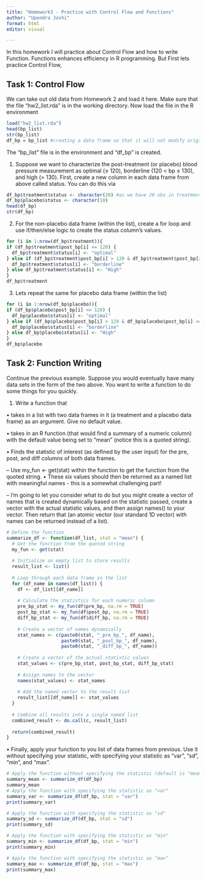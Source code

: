 ```yaml
---
title: "Homework3 - Practice with Control Flow and Functions" 
author: "Upendra Joshi" 
format: html 
editor: visual

---
```

In this homework I will practice about Control Flow and how to write Function.
Functions enhances efficiency in R programming. But First lets practice Control
Flow, 

## Task 1: Control Flow 
We can take out old data from Homework 2 and load it here. Make sure that the file "hw2_list.rda" is in the working directory. Now load the file in the R environment

```r
load("hw2_list.rda")
head(bp_list)
str(bp_list)
df_bp = bp_list #creating a data frame so that it will not modify original data frame
```
The "bp_list" file is in the environment and "df_bp" is created. 

1) Suppose we want to characterize the post-treatment (or placebo) blood pressure measurement as
optimal (≤ 120), borderline (120 < bp ≤ 130), and high (> 130). First, create a new column
in each data frame from above called status. You can do this via


```r
df_bp$treatment$status <- character(20) #as we have 20 obs in treatment (see str ouptut above) I used 20 here
df_bp$placebo$status <- character(10)
head(df_bp)
str(df_bp)
```
2) For the non-placebo data frame (within the list), create a for loop and use if/then/else logic to
create the status column’s values.

```r
for (i in 1:nrow(df_bp$treatment)){
if (df_bp$treatment$post_bp[i] <= 120) {
  df_bp$treatment$status[i] <- "optimal"
} else if (df_bp$treatment$post_bp[i] > 120 & df_bp$treatment$post_bp[i] <= 130) {
  df_bp$treatment$status[i] <- "borderline"
} else df_bp$treatment$status[i] <- "High"
}
df_bp$treatment
```
3) Lets repeat the same for placebo data frame (within the list)

```r
for (i in 1:nrow(df_bp$placebo)){
if (df_bp$placebo$post_bp[i] <= 120) {
  df_bp$placebo$status[i] <- "optimal"
} else if (df_bp$placebo$post_bp[i] > 120 & df_bp$placebo$post_bp[i] <= 130) {
  df_bp$placebo$status[i] <- "borderline"
} else df_bp$placebo$status[i] <- "High"
}
df_bp$placebo
```

## Task 2: Function Writing

Continue the previous example. Suppose you would eventually have many data sets in the form of the two
above. You want to write a function to do some things for you quickly.

1) Write a function that 

• takes in a list with two data frames in it (a treatment and a placebo data frame) as an argument.
Give no default value.

• takes in an R function (that would find a summary of a numeric column) with the default value
being set to "mean" (notice this is a quoted string).

• Finds the statistic of interest (as defined by the user input) for the pre, post, and diff columns
of both data frames.

– Use my_fun <- get(stat) within the function to get the function from the quoted string.
• These six values should then be returned as a named list with meaningful names - this is a
somewhat challenging part!

– I’m going to let you consider what to do but you might create a vector of names that is
created dynamically based on the statistic passed, create a vector with the actual statistic
values, and then assign names() to your vector. Then return that (an atomic vector (our
standard 1D vector) with names can be returned instead of a list).


```r
# Define the function
summarize_df <- function(df_list, stat = "mean") {
  # Get the function from the quoted string
  my_fun <- get(stat)
  
  # Initialize an empty list to store results
  result_list <- list()
  
  # Loop through each data frame in the list
  for (df_name in names(df_list)) {
    df <- df_list[[df_name]]
    
    # Calculate the statistics for each numeric column
    pre_bp_stat <- my_fun(df$pre_bp, na.rm = TRUE)
    post_bp_stat <- my_fun(df$post_bp, na.rm = TRUE)
    diff_bp_stat <- my_fun(df$diff_bp, na.rm = TRUE)
    
    # Create a vector of names dynamically
    stat_names <- c(paste0(stat, "_pre_bp_", df_name),
                    paste0(stat, "_post_bp_", df_name),
                    paste0(stat, "_diff_bp_", df_name))
    
    # Create a vector of the actual statistic values
    stat_values <- c(pre_bp_stat, post_bp_stat, diff_bp_stat)
    
    # Assign names to the vector
    names(stat_values) <- stat_names
    
    # Add the named vector to the result list
    result_list[[df_name]] <- stat_values
  }
  
  # Combine all results into a single named list
  combined_result <- do.call(c, result_list)
  
  return(combined_result)
}

```

• Finally, apply your function to you list of data frames from previous. Use it without specifying
your statistic, with specifying your statistic as "var", "sd", "min", and "max".

```r
# Apply the function without specifying the statistic (default is "mean")
summary_mean <- summarize_df(df_bp)
summary_mean
# Apply the function with specifying the statistic as "var"
summary_var <- summarize_df(df_bp, stat = "var")
print(summary_var)

# Apply the function with specifying the statistic as "sd"
summary_sd <- summarize_df(df_bp, stat = "sd")
print(summary_sd)

# Apply the function with specifying the statistic as "min"
summary_min <- summarize_df(df_bp, stat = "min")
print(summary_min)

# Apply the function with specifying the statistic as "max"
summary_max <- summarize_df(df_bp, stat = "max")
print(summary_max)


```



